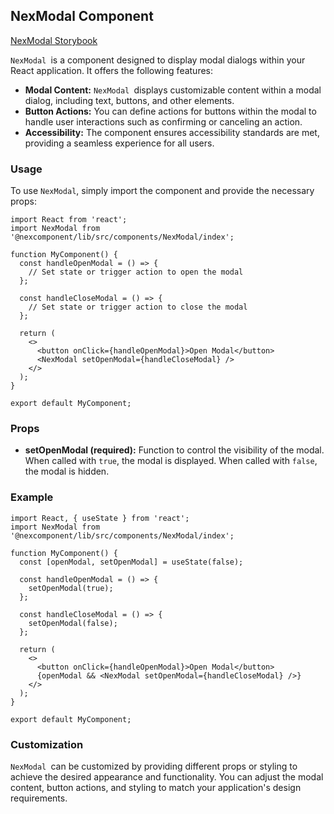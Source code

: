 NexModal Component
------------------

[NexModal Storybook](http://localhost:6006/?path=/docs/nexcomponent-nexmodal--docs)

`NexModal `is a component designed to display modal dialogs within your React application. It offers the following features:

* **Modal Content:** `NexModal `displays customizable content within a modal dialog, including text, buttons, and other elements.
* **Button Actions:** You can define actions for buttons within the modal to handle user interactions such as confirming or canceling an action.
* **Accessibility:** The component ensures accessibility standards are met, providing a seamless experience for all users.

### Usage

To use `NexModal`, simply import the component and provide the necessary props:

```tsx
import React from 'react';
import NexModal from '@nexcomponent/lib/src/components/NexModal/index';

function MyComponent() {
  const handleOpenModal = () => {
    // Set state or trigger action to open the modal
  };

  const handleCloseModal = () => {
    // Set state or trigger action to close the modal
  };

  return (
    <>
      <button onClick={handleOpenModal}>Open Modal</button>
      <NexModal setOpenModal={handleCloseModal} />
    </>
  );
}

export default MyComponent;
```

### Props

* **setOpenModal (required):** Function to control the visibility of the modal. When called with `true`, the modal is displayed. When called with `false`, the modal is hidden.

### Example

```tsx
import React, { useState } from 'react';
import NexModal from '@nexcomponent/lib/src/components/NexModal/index';

function MyComponent() {
  const [openModal, setOpenModal] = useState(false);

  const handleOpenModal = () => {
    setOpenModal(true);
  };

  const handleCloseModal = () => {
    setOpenModal(false);
  };

  return (
    <>
      <button onClick={handleOpenModal}>Open Modal</button>
      {openModal && <NexModal setOpenModal={handleCloseModal} />}
    </>
  );
}

export default MyComponent;
```

### Customization

`NexModal `can be customized by providing different props or styling to achieve the desired appearance and functionality. You can adjust the modal content, button actions, and styling to match your application's design requirements.